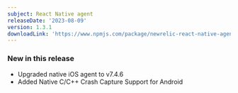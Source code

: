 ```yaml
---
subject: React Native agent
releaseDate: '2023-08-09'
version: 1.3.1
downloadLink: 'https://www.npmjs.com/package/newrelic-react-native-agent/v/1.3.1'
---
```


### New in this release
* Upgraded native iOS agent to v7.4.6
* Added Native C/C++ Crash Capture Support for Android
